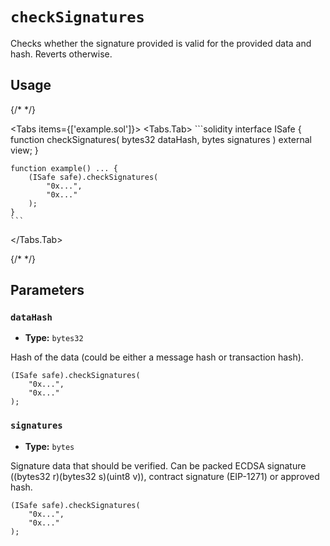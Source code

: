 
# `checkSignatures`

Checks whether the signature provided is valid for the provided data and hash. Reverts otherwise.

## Usage

{/* <!-- vale off --> */}

<Tabs items={['example.sol']}>
  <Tabs.Tab>
    ```solidity
    interface ISafe {
        function checkSignatures(
            bytes32 dataHash,
            bytes signatures
        ) external view;
    }

    function example() ... {
        (ISafe safe).checkSignatures(
            "0x...",
            "0x..."
        );
    }
    ```
  </Tabs.Tab>
</Tabs>

{/* <!-- vale on --> */}

## Parameters

### `dataHash`

- **Type:** `bytes32`

Hash of the data (could be either a message hash or transaction hash).

```solidity focus=2
(ISafe safe).checkSignatures(
    "0x...",
    "0x..."
);
```

### `signatures`

- **Type:** `bytes`

Signature data that should be verified. Can be packed ECDSA signature ((bytes32 r)(bytes32 s)(uint8 v)), contract signature (EIP-1271) or approved hash.

```solidity focus=3
(ISafe safe).checkSignatures(
    "0x...",
    "0x..."
);
```

